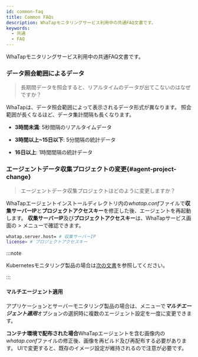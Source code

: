 ```yaml
---
id: common-faq
title: Common FAQs
description: WhaTapモニタリングサービス利用中の共通FAQ文書です。
keywords:
  - 共通
  - FAQ
---
```


WhaTapモニタリングサービス利用中の共通FAQ文書です。

<div className="faqs">

### データ照会範囲によるデータ

> 長期間データを照会すると、リアルタイムのデータが出てこないのはなぜですか？

WhaTapは、データ照会範囲によって表示されるデータ形式が異なります。 照会範囲が長くなるほど、データ集計間隔も長くなります。

- **3時間未満**: 5秒間隔のリアルタイムデータ

- **3時間以上~15日以下**: 5分間隔の統計データ

- **16日以上**: 1時間間隔の統計データ

### エージェントデータ収集プロジェクトの変更{#agent-project-change}

> エージェントデータ収集プロジェクトはどのように変更しますか？ 

WhaTapエージェントインストールディレクトリ内の*whatap.conf*ファイルで**収集サーバーIP**と**プロジェクトアクセスキー**を修正した後、エージェントを再起動します。 **収集サーバーIP**及び**プロジェクトアクセスキー**は、WhaTapサービス画面の<Cmdname sid="side_management" className="uitext" /> &gt; <Cmdname sid="side_agentSetting" className="uitext" />メニューで確認できます。 

```bash
whatap.server.host= # 収集サーバーIP
license= # プロジェクトアクセスキー
```

:::note

Kubernetesモニタリング製品の場合は[次の文書](/kubernetes/k8s-collection-server-ip)を参照してください。 

:::

#### マルチエージェント適用

アプリケーションとサーバーモニタリング製品の場合は、<Cmdname sid="side_agentSetting" className="uitext" />メニューで***マルチエージェント適用***オプションの選択時に複数のエージェント設定を一度に変更できます。 

**コンテナ環境で配布された場合**WhaTapエージェントを含む画像内の*whatap.conf*ファイルの修正後、画像を再ビルド及び再配布する必要があります。 UIで変更すると、既存のイメージ設定が維持されるので注意が必要です。

</div>
